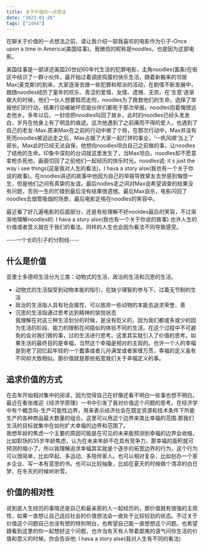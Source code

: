 ```yaml
---
title: 关于价值的一点想法
date: "2023-02-26"  
tags: ["idea"]
---
```


在聊关于价值的一点想法之前，请让我介绍一部我喜欢的电影作为引子-Once upon a time in America(美国往事)。我微信的昵称是noodles，也是因为这部电影。

美国往事是一部讲述美国20世纪60年代生活的犯罪电影，主角noodles(面条)在街区中结识了一群小伙伴，最开始过着调皮捣蛋的快乐生活，随着新搬来的邻居Max(麦克斯)的到来，大家逐渐去做一些犯罪和帮派的活动，在剧情不断发展中，跟随noodles经历了童年的欢乐、青涩的爱情、友情、遗憾、无奈。在'生意'逐渐做大的时候，他们一伙人想要铤而走险，noodles为了挽救他们的生命，选择了举报他们的行动，结果行动被破坏但是伙伴们都死于那次举报。noodles抱着悔恨远走他乡。多年以后，一封信把noodles叫回了故乡，此时的noodles已经头发发白，岁月在他身上有了明显的痕迹。这次他遇到了之前痛而不得的爱人，也遇到了自己的老友-Max.原来Max在之前的行动中做了个局，在那次行动中，Max并没有死而noodles被迫远走之后，Max占据了大家一起打拼的事业，‘一帆风顺’当上了部长。Max此时已经无法自保，他想向noodles坦白自己之前做的事，让noodles了结他的生命。印象中深刻的台词就这里发生了，当Max坦白，noodles却不愿意拿枪杀死他，画面切回了之前他们一起经历的快乐时光。noodles说: it`s just the way i see things(这是我对人生的看法)，I hava a story alse(我也有一个关于你说的故事)。在noodles讲述的故事中他因为自己的举报导致挚友去世感到悔恨一生，但是他们之间有真挚的友谊。最后nodles走之间对Max说希望调查的结果没有问题，否则一生的忙碌到最后没有结果很遗憾。最后Max自杀，电影闪回了noodles去烟管吸烟的场景，最后电影定格在noodles的笑容中。

最近看了好几遍电影的后面部分，还是有些理解不好nooldes最后的笑容，不过渐渐地理解noodles的: I hava a story alse(我也有一个关于你说的故事).也许人生的价值或者意义就在于我们的看法。同样的人生也会因为看法不同导致感受。

----一个长的引子的分割线----

## 什么是价值
亚里士多德将生活分为三类：动物式的生活，政治的生活和沉思的生活。
* 动物式的生活指受到动物本能的指引，在缺少理智的参与下，过着无节制的生活
* 政治的生活指人具有社会属性，可以放弃一些动物的本能去追求荣誉、善
* 沉思的生活指通过思考达到精神的愉悦状态  
我理解在对这三种生活划分的时候，是没有贬义的，因为我们都或多或少的因为生活的阶段、能力的限制在间插似的体验不同的生活。在这个过程中不可避免的会对我们做的事，过的生活进行思考。这里其实就引入了价值的思考。如果生活的最终目的是幸福，当然这个幸福是相对的主观的。也许一个人的幸福是到老了回忆起年轻的一个蠢事或者儿孙满堂或者家缠万贯，幸福的定义虽有不同却大致相似。那价值就是那些拓宽我们关于幸福定义的事。

## 追求价值的方式  
在去年开始相对集中的阅读，因为觉得自己在好像还看不明白一些事也想不明白。最近在看张维迎《经济学原理》一书中引发了我对价值这个问题的思考。在经济学中有个概念叫-生产可能性边界，用来表示经济社会在既定资源和技术条件下所能生产的各种商品最大数量的组合。这里可以用这个边界来类比幸福的范围.那我们生活的目标就集中在如何扩大幸福的边界和范围了。  
我想年龄的焦虑一个主要的原因可能是在可见的未来能预测到幸福的边界会收缩，比如职场的35岁年龄焦虑，认为在未来年龄不在具有竞争力，那幸福的面积就可预测的缩小了。所以我理解追求幸福其实就是个逐步的拓宽边界的行为。这个行为可以很简单，比如早起、多运动、多陪伴家人。也可以相对复杂，比如创办一个家乡企业、写一本有意思的书。也可以比较抽象，比如在夏天的时候做个清凉的白日梦、在冬天的时候听听雪。

## 价值的相对性  
说到底人生经历的事情还是自己和最亲密的人一起经历的，那价值就有很强的主观性，如果一直想让自己适应社会的价值想法会一直处于比较较劲的状态。不过关于价值这个问题自己也没有想的特别明白，也希望自己能一直想想这个问题。也希望跟看到这里的你一起想好这个问题，也许当有天有人带着鄙夷的语气问你生活的价值和意义的时候，你会告诉他: I hava a story alse(我对人生有不同的看法)